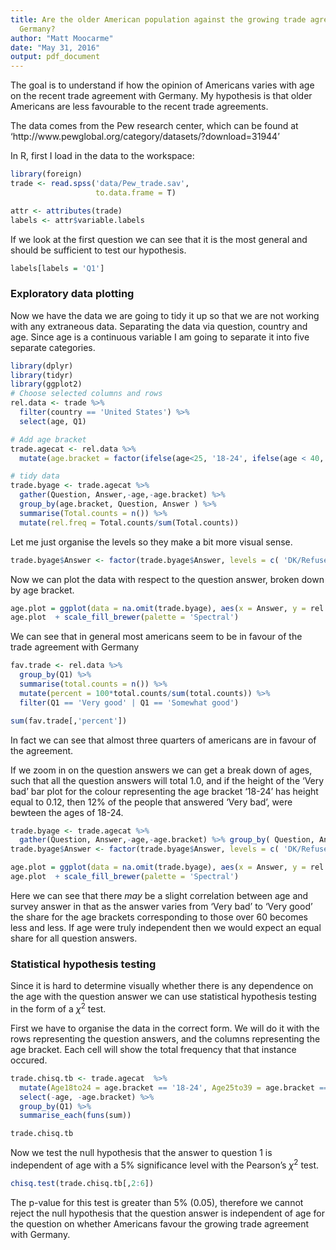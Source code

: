 ---
title: Are the older American population against the growing trade agreement with
  Germany?
author: "Matt Moocarme"
date: "May 31, 2016"
output: pdf_document
---

The goal is to understand if how the opinion of Americans varies with age on the recent trade agreement with Germany. My hypothesis is that older Americans are less favourable to the recent trade agreements.

The data comes from the Pew research center, which can be found at 'http://www.pewglobal.org/category/datasets/?download=31944' 

In R, first I load in the data to the workspace:
```{r , warning=FALSE}
library(foreign)
trade <- read.spss('data/Pew_trade.sav', 
                   to.data.frame = T)

attr <- attributes(trade)
labels <- attr$variable.labels
```


If we look at the first question we can see that it is the most general and should be sufficient to test our hypothesis.

```{r}
labels[labels = 'Q1']
```

### Exploratory data plotting

Now we have the data we are going to tidy it up so that we are not working with any extraneous data. Separating the data via question, country and age. Since age is a continuous variable I am going to separate it into five separate categories.
```{r, warning = F, message = F}
library(dplyr)
library(tidyr)
library(ggplot2)
# Choose selected columns and rows
rel.data <- trade %>% 
  filter(country == 'United States') %>% 
  select(age, Q1) 

# Add age bracket
trade.agecat <- rel.data %>% 
  mutate(age.bracket = factor(ifelse(age<25, '18-24', ifelse(age < 40, '25-39', ifelse(age < 60, '40-59', ifelse(age < 80, '60-79', 'Over 80'))))))

# tidy data
trade.byage <- trade.agecat %>% 
  gather(Question, Answer,-age,-age.bracket) %>% 
  group_by(age.bracket, Question, Answer ) %>% 
  summarise(Total.counts = n()) %>% 
  mutate(rel.freq = Total.counts/sum(Total.counts))
```

Let me just organise the levels so they make a bit more visual sense.
```{r}
trade.byage$Answer <- factor(trade.byage$Answer, levels = c( 'DK/Refused', 'Very bad', 'Somewhat bad', 'Somewhat good','Very good'))
```

Now we can plot the data with respect to the question answer, broken down by age bracket. 
```{r}
age.plot = ggplot(data = na.omit(trade.byage), aes(x = Answer, y = rel.freq, fill = age.bracket)) + geom_bar(stat = 'identity')
age.plot  + scale_fill_brewer(palette = 'Spectral')
```

We can see that in general most americans seem to be in favour of the trade agreement with Germany
```{r}
fav.trade <- rel.data %>% 
  group_by(Q1) %>% 
  summarise(total.counts = n()) %>% 
  mutate(percent = 100*total.counts/sum(total.counts)) %>% 
  filter(Q1 == 'Very good' | Q1 == 'Somewhat good')

sum(fav.trade[,'percent'])
```
In fact we can see that almost three quarters of americans are in favour of the agreement.


If we zoom in on the question answers we can get a break down of ages, such that all the question answers will total 1.0, and if the height of the 'Very bad' bar plot for the colour representing the age bracket '18-24' has height equal to 0.12, then 12% of the people that answered 'Very bad', were bewteen the ages of 18-24.

```{r}
trade.byage <- trade.agecat %>%  
  gather(Question, Answer,-age,-age.bracket) %>% group_by( Question, Answer, age.bracket ) %>% summarise(Total.counts = n()) %>% mutate(rel.freq = Total.counts/sum(Total.counts))
trade.byage$Answer <- factor(trade.byage$Answer, levels = c( 'DK/Refused', 'Very bad', 'Somewhat good', 'Somewhat bad','Very good'))

age.plot = ggplot(data = na.omit(trade.byage), aes(x = Answer, y = rel.freq, fill = age.bracket)) + geom_bar(stat = 'identity')
age.plot  + scale_fill_brewer(palette = 'Spectral')

```


Here we can see that there *may* be a slight correlation between age and survey answer in that as the answer varies from 'Very bad' to 'Very good' the share for the age brackets corresponding to those over 60 becomes less and less. If age were truly independent then we would expect an equal share for all question answers.

### Statistical hypothesis testing
Since it is hard to determine visually whether there is any dependence on the age with the question answer we can use statistical hypothesis testing in the form of a $\chi^2$ test. 

First we have to organise the data in the correct form. We will do it with the rows representing the question answers, and the columns representing the age bracket. Each cell will show the total frequency that that instance occured.
```{r, warning = F}

trade.chisq.tb <- trade.agecat  %>% 
  mutate(Age18to24 = age.bracket == '18-24', Age25to39 = age.bracket == '25-39', Age40to59 = age.bracket == '40-59', Age60to79 = age.bracket == '60-79', Age80plus = age.bracket == 'Over 80') %>% 
  select(-age, -age.bracket) %>% 
  group_by(Q1) %>% 
  summarise_each(funs(sum))

trade.chisq.tb
```
Now we test the null hypothesis that the answer to question 1 is independent of age with a 5% significance level with the Pearson's $\chi^2$ test.
```{r}

chisq.test(trade.chisq.tb[,2:6])

```

The p-value for this test is greater than 5% (0.05), therefore we cannot reject the null hypothesis that the question answer is independent of age for the question on whether Americans favour the growing trade agreement with Germany.
